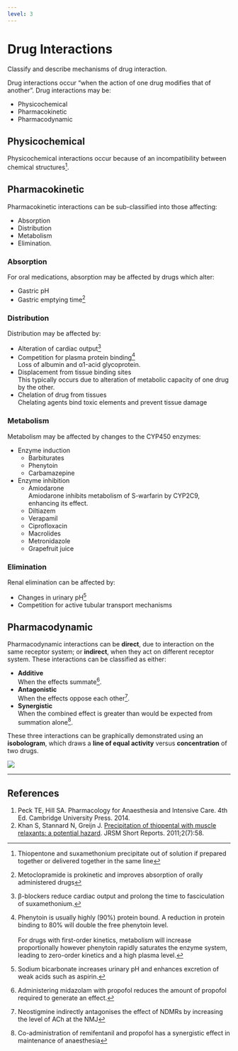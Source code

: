 ```yaml
---
level: 3
---
```


# Drug Interactions

:::dual
Classify and describe mechanisms of drug interaction.
:::

Drug interactions occur "when the action of one drug modifies that of another". Drug interactions may be:

* Physicochemical
* Pharmacokinetic
* Pharmacodynamic

## Physicochemical

Physicochemical interactions occur because of an incompatibility between chemical structures^[Thiopentone and suxamethonium precipitate out of solution if prepared together or delivered together in the same line].

## Pharmacokinetic

Pharmacokinetic interactions can be sub-classified into those affecting:

* Absorption
* Distribution
* Metabolism
* Elimination.

### Absorption

For oral medications, absorption may be affected by drugs which alter:

* Gastric pH
* Gastric emptying time^[Metoclopramide is prokinetic and improves absorption of orally administered drugs]

### Distribution

Distribution may be affected by:

* Alteration of cardiac output^[β-blockers reduce cardiac output and prolong the time to fasciculation of suxamethonium.]
* Competition for plasma protein binding^[Phenytoin is usually highly (90%) protein bound. A reduction in protein binding to 80% will double the free phenytoin level.\
\
For drugs with first-order kinetics, metabolism will increase proportionally however phenytoin rapidly saturates the enzyme system, leading to zero-order kinetics and a high plasma level.]\
Loss of albumin and α1-acid glycoprotein.
* Displacement from tissue binding sites\
This typically occurs due to alteration of metabolic capacity of one drug by the other.
* Chelation of drug from tissues\
Chelating agents bind toxic elements and prevent tissue damage

### Metabolism

Metabolism may be affected by changes to the CYP450 enzymes:

* Enzyme induction
    * Barbiturates
    * Phenytoin
    * Carbamazepine
* Enzyme inhibition
    * Amiodarone\
    Amiodarone inhibits metabolism of S-warfarin by CYP2C9, enhancing its effect.
    * Diltiazem
    * Verapamil
    * Ciprofloxacin
    * Macrolides
    * Metronidazole
    * Grapefruit juice


### Elimination

Renal elimination can be affected by:

* Changes in urinary pH^[Sodium bicarbonate increases urinary pH and enhances excretion of weak acids such as aspirin.]
* Competition for active tubular transport mechanisms


## Pharmacodynamic

Pharmacodynamic interactions can be **direct**, due to interaction on the same receptor system; or **indirect**, when they act on different receptor system. These interactions can be classified as either:

* **Additive**\
When the effects summate^[Administering midazolam with propofol reduces the amount of propofol required to generate an effect.].
* **Antagonistic**\
When the effects oppose each other^[Neostigmine indirectly antagonises the effect of NDMRs by increasing the level of ACh at the NMJ].
* **Synergistic**\
When the combined effect is greater than would be expected from summation alone^[Co-administration of remifentanil and propofol has a synergistic effect in maintenance of anaesthesia].

These three interactions can be graphically demonstrated using an **isobologram**, which draws a **line of equal activity** versus **concentration** of two drugs.

<img src="resources/isobologram.svg">


---

## References

1. Peck TE, Hill SA. Pharmacology for Anaesthesia and Intensive Care. 4th Ed. Cambridge University Press. 2014.\
2. Khan S, Stannard N, Greijn J. [Precipitation of thiopental with muscle relaxants: a potential hazard](http://www.ncbi.nlm.nih.gov/pmc/articles/PMC3147238/). JRSM Short Reports. 2011;2(7):58.